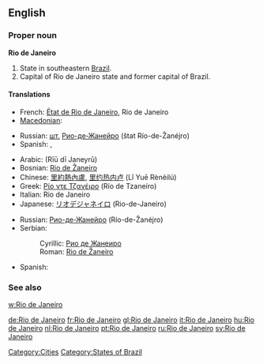 ==English==
{{wikipedia}}

===Proper noun===
'''Rio de Janeiro'''

# State in southeastern [[Brazil]].
# Capital of Rio de Janeiro state and former capital of Brazil.

====Translations====
{{trans-top|state}}
* French: [[État de Rio de Janeiro]], Rio de Janeiro
* [[Macedonian]]: {{t|mk|Рио де Жанеиро|tr=Río de Žanéiro|sc=Cyrl}}
{{trans-mid}}
* Russian: [[шт.]] [[Рио-де-Жанейро]] (štat Río-de-Žanéjro) {{m}}
* Spanish: {{t|es|Río de Janeiro}},  {{t|es|Estado de Río de Janeiro}}
{{trans-bottom}}

{{trans-top|city}}
* Arabic: {{Arab|[[ريو دي جانيرو]]}} (Rīū dī Janeyrū)
* Bosnian: [[Rio de Žaneiro#Bosnian|Rio de Žaneiro]] {{m}}
* Chinese: [[里約熱內盧]], [[里约热内卢]] (Lǐ Yuē Rènèilú)
* Greek: [[Ρίο ντε Τζανέιρο]] (Río de Tzaneíro)
* Italian: Rio de Janeiro {{f}}
* Japanese: [[リオデジャネイロ]] (Rio-de-Janeiro)
{{trans-mid}}
* Russian: [[Рио-де-Жанейро]] (Río-de-Žanéjro) {{m}} {{indeclinable}}
* Serbian:
*: Cyrillic: [[Рио де Жанеиро#Serbian|Рио де Жанеиро]] {{m}}
*: Roman: [[Rio de Žaneiro#Serbian|Rio de Žaneiro]] {{m}}
* Spanish: {{t|es|Río de Janeiro}}
{{trans-bottom}}

===See also===
[[w:Rio de Janeiro]]

[[Category:Cities]]
[[Category:States of Brazil]]

[[de:Rio de Janeiro]]
[[fr:Rio de Janeiro]]
[[gl:Rio de Janeiro]]
[[it:Rio de Janeiro]]
[[hu:Rio de Janeiro]]
[[nl:Rio de Janeiro]]
[[pt:Rio de Janeiro]]
[[ru:Rio de Janeiro]]
[[sv:Rio de Janeiro]]